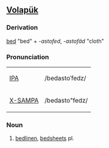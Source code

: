 ==[[Volapük]]==
===Derivation===
[[bed]] "bed" + ''-astofed'', ''-astofäd'' "cloth"

===Pronunciation===
{| border=1 cellpadding=5
| [[w:IPA|IPA]] || /bedastoˈfedz/
|-
| [[w:X-SAMPA|X-SAMPA]] || /bedasto"fedz/
|}

===Noun=== 
# [[bedlinen]], [[bedsheets]] pl.